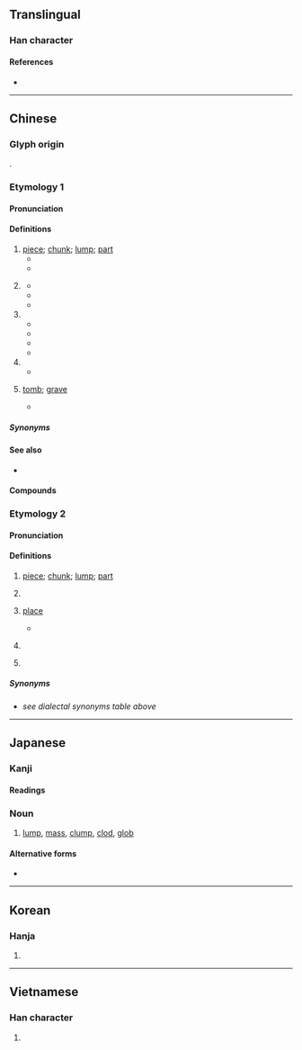 {{also|凷|块}}
{{character info/new}}
==Translingual==

===Han character===
{{Han char|rn=32|rad=土|as=10|sn=13|four=46113|canj=GHUI|ids=⿰土鬼}}

====References====
* {{Han ref|kx=0235.010|dkj=05319|dj=0472.280|hdz=10464.170|uh=584A|ud=22602|bh=B6F4|bd=46836}}

----

==Chinese==
{{zh-forms|s=块|alt=凷}}

===Glyph origin===
{{Han etym}}
{{Han compound|土|鬼|ls=psc|c1=s|c2=p|t1=earth; dust}}.

===Etymology 1===

====Pronunciation====
{{zh-pron
|m=kuài,er=y
|c=faai3
|h=pfs=khoai
|md=kuái
|mn=khoài
|w=2khue
|ma=y
|dial=1
|mc=y
|oc=y
|cat=n,cl
}}

====Definitions====
{{zh-hanzi}}

# [[piece]]; [[chunk]]; [[lump]]; [[part]]
#* {{zh-x|把 肉 切成 小 塊。|Cut the meat into bite-sized '''pieces'''.}}
#* {{zh-x|它 被 割 成 了 三 塊。|It was cut into three '''parts'''.}}
# {{lb|zh|colloquial}} {{zh-classifier|money|t=[[yuan]]; [[dollar]]; [[buck]]}}
#* {{zh-x|你 給 三 塊，就 可以 了。|If you give 3 '''yuan''', it'll be enough.}}
#* {{zh-x|一 塊 錢|a [[yuan]]; a [[dollar]]}}
#* {{zh-x|九 塊 一 毛|9.10 [[yuan]]}}
# {{zh-classifier|piece of something (food, cloth, stone)|t=piece; chunk; slab}}
#* {{zh-x|一 塊 蛋糕|a slice of cake}}
#* {{zh-x|一 塊 木頭|a piece of wood}}
#* {{zh-x|呢{nei1} 塊 木|this piece of wood|C}}
#* {{zh-x|呢{nei1} 塊 肉|this slab of meat|C}}
# {{zh-classifier|areas of land|t=plot; tract; area}}
#* {{zh-x|呢{nei1} 塊 地|this plot of land|C}}
# {{lb|zh|Sichuan|obsolete}} [[tomb]]; [[grave]]
#* {{zh-x|獨 ^滄州 守禦 指揮使 ^姜 ^知-古 卓 旗 占 得 西南 肖 波 塊||CL|ref={{lang|zh|何光遠}}, {{l|zh|《[[s:zh:鑑誡錄|鑑誡錄]]·[[s:zh:鑑誡錄/卷二#鬼傳書|鬼傳書]]》}}}}

=====Synonyms=====
{{zh-dial|元}}

====See also====
* {{q|Cantonese}} {{zh-l|嚿}}

====Compounds====
{{zh-der|一塊|一塊兒|一塊肉|一窩一塊|三窩兩塊|冰塊|卵塊|叢塊根|四方塊兒|土塊|塊根|塊然|塊然獨處|塊磊|塊莖|塊頭|壘塊|大卸八塊|大塊|大塊兒|大塊文章|大塊頭|大煠八塊|大解八塊|大陸板塊|寢苫枕塊|成團打塊|方塊|方塊字|方塊舞|板塊|板塊構造|板塊運動|枕塊|株塊|模塊|消波塊|炒麵塊子|瓦塊|痞塊|石塊|砌塊建築|磊塊|累塊積蘇|苫塊|葉塊繁殖|藉草枕塊|血塊|這塊兒|酒澆壘塊|韓盧逐塊|風疹塊|魔術方塊}}

===Etymology 2===

====Pronunciation====
{{zh-pron
|md=dó̤i
|mn=xm,zz,tp,kh,tn,yl,mg,hc,tc:tè/qz,lk,sx,km,hc:tèr
|dial=2
|cat=n,cls
}}

====Definitions====
{{zh-hanzi}}

# {{lb|zh|Min}} [[piece]]; [[chunk]]; [[lump]]; [[part]]
# {{lb|zh|Min}} {{zh-classifier|piece of something (food, cloth, stone)|t=piece; chunk; slab}}
# {{lb|zh|Min Dong}} [[place]]
#* {{zh-x|底塊|where|MD|tr=diē-dó̤i}}
# {{lb|zh|Min Dong|colloquial}} {{zh-classifier|money|t=[[yuan]]; [[dollar]]; [[buck]]}}
# {{lb|zh|Min Dong}} {{zh-classifier|places}}

=====Synonyms=====
* {{sense|yuan}} ''see dialectal synonyms table above''

{{zh-cat|Beginning}}

----

==Japanese==

===Kanji===
{{ja-kanji|grade=c|rs=土10}}

====Readings====
{{ja-readings
|goon=け
|kanon=かい
|kun=かたまり-, つちくれ-
}}

===Noun===
{{ja-noun|かたまり}}

# [[lump]], [[mass]], [[clump]], [[clod]], [[glob]]

====Alternative forms====
* {{l|ja|固まり}}

----

==Korean==

===Hanja===
{{ko-hanja|hangeul=괴|mr=koe}}

# {{defn|lang=ko|sort=土10}}

----

==Vietnamese==

===Han character===
{{vi-hantu|[[khối]], [[cỏi]], [[khỏi]], [[hòn]], [[khói]]|rs=土10}}

# {{defn|lang=vi}}